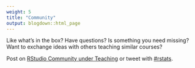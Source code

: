 ```yaml
---
weight: 5
title: "Community"
output: blogdown::html_page
---
```


Like what's in the box? Have questions? Is something you need missing? Want to 
exchange ideas with others teaching similar courses?

Post on [RStudio Community under Teaching](https://community.rstudio.com/c/teaching) 
or tweet with [#rstats](https://twitter.com/search?q=%23rstats).

